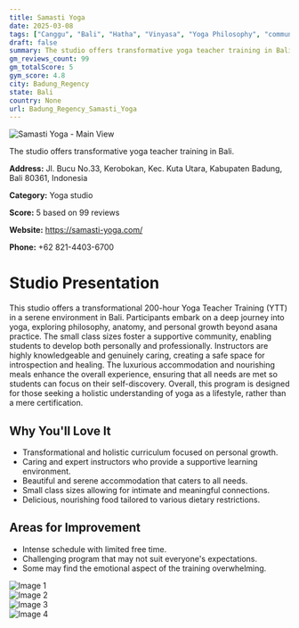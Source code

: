 ```yaml
---
title: Samasti Yoga
date: 2025-03-08
tags: ["Canggu", "Bali", "Hatha", "Vinyasa", "Yoga Philosophy", "community", "luxury", "Badung Regency"]  
draft: false
summary: The studio offers transformative yoga teacher training in Bali.
gm_reviews_count: 99
gm_totalScore: 5
gym_score: 4.8
city: Badung_Regency
state: Bali
country: None
url: Badung_Regency_Samasti_Yoga
---
```


<div className="aspect-[16/9] relative my-8">
  <img 
    src="https://lh3.googleusercontent.com/gps-cs-s/AB5caB_pG-QuDivTjYsC016BRyKBYdJldCERX4NgH-el8FkNEVGu8n_q8gJjNUikgroHUI5gnRPhJ9VdfmIj3-Ugnd4hmq8p8LCTfCNxXgrhP87uQxBE0nLy0hTPUZ5hlUsIJuKPhqgwcw=w1920-h1080-k-no"
    alt="Samasti Yoga - Main View"
    className="object-cover absolute inset-0 w-full h-full rounded-lg"
  />
</div>

The studio offers transformative yoga teacher training in Bali.

**Address:** Jl. Bucu No.33, Kerobokan, Kec. Kuta Utara, Kabupaten Badung, Bali 80361, Indonesia

**Category:** Yoga studio

**Score:** 5 based on 99 reviews

**Website:** https://samasti-yoga.com/

**Phone:** +62 821-4403-6700

# Studio Presentation

This studio offers a transformational 200-hour Yoga Teacher Training (YTT) in a serene environment in Bali. Participants embark on a deep journey into yoga, exploring philosophy, anatomy, and personal growth beyond asana practice. The small class sizes foster a supportive community, enabling students to develop both personally and professionally. Instructors are highly knowledgeable and genuinely caring, creating a safe space for introspection and healing. The luxurious accommodation and nourishing meals enhance the overall experience, ensuring that all needs are met so students can focus on their self-discovery. Overall, this program is designed for those seeking a holistic understanding of yoga as a lifestyle, rather than a mere certification.

## Why You'll Love It

- Transformational and holistic curriculum focused on personal growth.
- Caring and expert instructors who provide a supportive learning environment.
- Beautiful and serene accommodation that caters to all needs.
- Small class sizes allowing for intimate and meaningful connections.
- Delicious, nourishing food tailored to various dietary restrictions.

## Areas for Improvement

- Intense schedule with limited free time.
- Challenging program that may not suit everyone's expectations.
- Some may find the emotional aspect of the training overwhelming.

<div className="grid grid-cols-1 xl:grid-cols-2 gap-4 my-8">
<div className="aspect-[4/3] relative"><img src="https://lh3.googleusercontent.com/gps-cs-s/AB5caB89BnuEl9I1oKZ31PCvSvCmbb5WRspcew2uxZtHUP8cFUCmoY83Da3gUSbDxE9jyMQKykxex_0S0jGLsmJMqZYRmK9oeZ-mRPmfwwHRPyxTK0VCuSWIDs9ffmMLz30MfZKbg5Iy=w1920-h1080-k-no" alt="Image 1" className="object-cover absolute inset-0 w-full h-full rounded-lg" /></div>
<div className="aspect-[4/3] relative"><img src="https://lh3.googleusercontent.com/gps-cs-s/AB5caB8pkEpGAV5njBQ91eFKyxPylhrPqeYDSfSv9iGO5_mhltvu1nF7botYgf-5siGKi3Ba9i4pTxlnWHhRbzVVeiX5l5csD5ZaK38VNYbpGQciKe1ssRLlofO45Qht2SPcMCWoCn-1HQ=w1920-h1080-k-no" alt="Image 2" className="object-cover absolute inset-0 w-full h-full rounded-lg" /></div>
<div className="aspect-[4/3] relative"><img src="https://lh3.googleusercontent.com/gps-cs-s/AB5caB80U4WJkTXYd3A70_sZN4XkP0LOlSmALAryujqZ4esq6Ui5pE6-cv5qA49vp1WYoXuKCJApstJAbJ03m91bnaZKdoOwmsOuMXkX5rXW07JVw9OaNC-p_YOAtdtboeZS_FsRQZJ3zg=w1920-h1080-k-no" alt="Image 3" className="object-cover absolute inset-0 w-full h-full rounded-lg" /></div>
<div className="aspect-[4/3] relative"><img src="https://lh3.googleusercontent.com/gps-cs-s/AB5caB_WT4aWc9oH15p09dFZ_FFC7pLKoz17f2uiL841ZUnnsr1kcWiVNe8KxLX4jJQ3qXr3zJG-YMReqbyFW2soFR0MPZGorbYSKidklTkMvKVGQRFh6o0gaz1D2UfZcy42oyoKgX0b=w1920-h1080-k-no" alt="Image 4" className="object-cover absolute inset-0 w-full h-full rounded-lg" /></div>
</div>